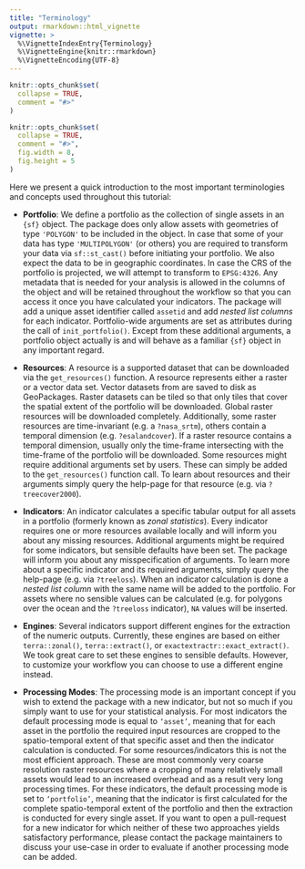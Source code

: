 ```yaml
---
title: "Terminology"
output: rmarkdown::html_vignette
vignette: >
  %\VignetteIndexEntry{Terminology}
  %\VignetteEngine{knitr::rmarkdown}
  %\VignetteEncoding{UTF-8}
---
```


```r
knitr::opts_chunk$set(
  collapse = TRUE,
  comment = "#>"
)
```

```r
knitr::opts_chunk$set(
  collapse = TRUE,
  comment = "#>",
  fig.width = 8,
  fig.height = 5
)
```

Here we present a quick introduction to the most important terminologies and concepts
used throughout this tutorial:

- **Portfolio**: We define a portfolio as
the collection of single assets in an <code>{sf}</code> object. The package
does only allow assets with geometries of type `'POLYGON'` to be included in the object.
In case that some of your data has type `'MULTIPOLYGON'` (or others) you are required to 
transform your data via <code>sf::st_cast()</code> before initiating your portfolio. 
We also expect the data to be in geographic coordinates. 
In case the CRS of the portfolio is projected, we will attempt to transform to
<code>EPSG:4326</code>. Any metadata that is needed for your analysis is allowed
in the columns of the object and will be retained throughout the workflow so that
you can access it once you have calculated your indicators.
The package will add a unique asset identifier called <code>assetid</code> and
add *nested list columns* for each indicator. Portfolio-wide arguments are set as 
attributes during the call of <code>init_portfolio()</code>. Except from these additional
arguments, a portfolio object actually is and will behave as a familiar <code>{sf}</code>
object in any important regard.

- **Resources**: A resource is a supported dataset that can be downloaded via the 
<code>get_resources()</code> function. A resource represents either a raster or a 
vector data set. Vector datasets from are saved to disk as
GeoPackages. Raster datasets can be tiled so that only tiles that cover the 
spatial extent of the portfolio will be downloaded. Global raster resources will
be downloaded completely. Additionally, some raster resources are time-invariant
(e.g. a <code>?nasa_srtm</code>), others contain a temporal dimension (e.g. <code>?esalandcover</code>). 
If a raster resource contains a temporal dimension, usually only the time-frame 
intersecting with the time-frame of the portfolio will be downloaded. Some resources might
require additional arguments set by users. These can simply be added to the 
<code>get_resources()</code> function call. To learn about resources and
their arguments simply query the help-page for that resource (e.g. via <code>?treecover2000</code>).

- **Indicators**: An indicator calculates a specific tabular output for all
assets in a portfolio (formerly known as *zonal statistics*). Every indicator
requires one or more resources available locally and will inform you about any
missing resources. Additional arguments might be required for some indicators, 
but sensible defaults have been set. The package will inform you about any 
misspecification of arguments. To learn more about a specific indicator and its 
required arguments, simply query the help-page (e.g. via <code>?treeloss</code>). 
When an indicator calculation is done a *nested list column* with the same name 
will be added to the portfolio. For assets where no sensible values can be 
calculated (e.g. for polygons over the ocean and the `?treeloss` indicator),
`NA` values will be inserted.

- **Engines**: Several indicators support different engines for the extraction of
the numeric outputs. Currently, these engines are based on either <code>terra::zonal()</code>,
<code>terra::extract()</code>, or <code>exactextractr::exact_extract()</code>. We took 
great care to set these engines to sensible defaults. However, to 
customize your workflow you can choose to use a different engine instead.

- **Processing Modes**: The processing mode is an important concept if you wish 
to extend the package with a new indicator, but not so much if you simply want to
use for your statistical analysis. For most indicators the default processing 
mode is equal to <code>'asset'</code>, meaning that for each asset in the 
portfolio the required input resources are cropped to the spatio-temporal extent 
of that specific asset and then the indicator calculation is conducted. For some 
resources/indicators this is not the most efficient approach. These are most 
commonly very coarse resolution raster resources where a cropping of many 
relatively small assets would lead to an increased overhead and as a result
very long processing times. For these indicators, the default processing mode is
set to <code>'portfolio'</code>, meaning that the indicator is first calculated for the
complete spatio-temporal extent of the portfolio and then the extraction is conducted
for every single asset. If you want to open a pull-request for a new indicator for
which neither of these two approaches yields satisfactory performance, please contact
the package maintainers to discuss your use-case in order to evaluate if another
processing mode can be added.
